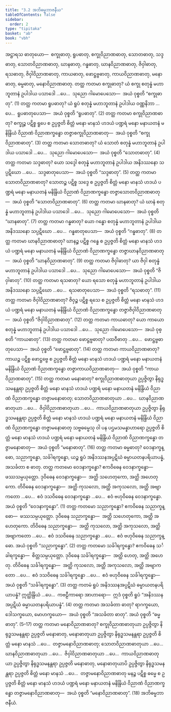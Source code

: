 ```yaml
---
title: "3.2 အဘိဓမ္မဘာဇနီယ"
tableOfContents: false
sidebar:
  order: 2
type: "tipitaka"
basket: "ab"
book: "vbh"
---
```



<DynamicBreadcrumb />

<Division number="183" book="vbh" e="ch" v="30" p="89">

<Paragraph number="644" book="vbh">
အဋ္ဌာရသ ဓာတုယော—  စက္ခုဓာတု, ရူပဓာတု, စက္ခုဝိညာဏဓာတု, သောတဓာတု, သဒ္ဒဓာတု, သောတဝိညာဏဓာတု, ဃာနဓာတု, ဂန္ဓဓာတု, ဃာနဝိညာဏဓာတု, ဇိဝှါဓာတု, ရသဓာတု, ဇိဝှါဝိညာဏဓာတု, ကာယဓာတု, ဖောဋ္ဌဗ္ဗဓာတု, ကာယဝိညာဏဓာတု, မနောဓာတု, ဓမ္မဓာတု, မနောဝိညာဏဓာတု.
</Paragraph>

</Division>
<Division number="184" book="vbh" e="ch" v="30" p="89">

<Paragraph number="645" book="vbh">
တတ္ထ ကတမာ စက္ခုဓာတု? ယံ စက္ခု စတုန္နံ မဟာဘူတာနံ ဥပါဒါယ ပသာဒေါ …ပေ…  သုညော ဂါမောပေသော—  အယံ ဝုစ္စတိ “စက္ခုဓာတု”. (1)
</Paragraph>

<Paragraph number="646" book="vbh">
တတ္ထ ကတမာ ရူပဓာတု? ယံ ရူပံ စတုန္နံ မဟာဘူတာနံ ဥပါဒါယ ဝဏ္ဏနိဘာ …ပေ…  ရူပဓာတုပေသာ—  အယံ ဝုစ္စတိ “ရူပဓာတု”. (2)
</Paragraph>

<Paragraph number="647" book="vbh">
တတ္ထ ကတမာ စက္ခုဝိညာဏဓာတု? စက္ခုဉ္စ ပဋိစ္စ ရူပေ စ ဥပ္ပဇ္ဇတိ စိတ္တံ မနော မာနသံ ဟဒယံ ပဏ္ဍရံ မနော မနာယတနံ မနိန္ဒြိယံ ဝိညာဏံ ဝိညာဏက္ခန္ဓော တဇ္ဇာစက္ခုဝိညာဏဓာတု—  အယံ ဝုစ္စတိ “စက္ခုဝိညာဏဓာတု”. (3)
</Paragraph>

<Paragraph number="648" book="vbh">
တတ္ထ ကတမာ သောတဓာတု? ယံ သောတံ စတုန္နံ မဟာဘူတာနံ ဥပါဒါယ ပသာဒေါ …ပေ…  သုညော ဂါမောပေသော—  အယံ ဝုစ္စတိ “သောတဓာတု”. (4)
</Paragraph>

<Paragraph number="649" book="vbh">
တတ္ထ ကတမာ သဒ္ဒဓာတု? ယော သဒ္ဒေါ စတုန္နံ မဟာဘူတာနံ ဥပါဒါယ အနိဒဿနော သပ္ပဋိဃော …ပေ…  သဒ္ဒဓာတုပေသာ—  အယံ ဝုစ္စတိ “သဒ္ဒဓာတု”. (5)
</Paragraph>

<Paragraph number="650" book="vbh">
တတ္ထ ကတမာ သောတဝိညာဏဓာတု? သောတဉ္စ ပဋိစ္စ သဒ္ဒေ စ ဥပ္ပဇ္ဇတိ စိတ္တံ မနော မာနသံ ဟဒယံ ပဏ္ဍရံ မနော မနာယတနံ မနိန္ဒြိယံ ဝိညာဏံ ဝိညာဏက္ခန္ဓော တဇ္ဇာသောတဝိညာဏဓာတု—  အယံ ဝုစ္စတိ “သောတဝိညာဏဓာတု”. (6)
</Paragraph>

<Paragraph number="651" book="vbh">
တတ္ထ ကတမာ ဃာနဓာတု? ယံ ဃာနံ စတုန္နံ မဟာဘူတာနံ ဥပါဒါယ ပသာဒေါ …ပေ…  သုညော ဂါမောပေသော—  အယံ ဝုစ္စတိ “ဃာနဓာတု”. (7)
</Paragraph>

<Paragraph number="652" book="vbh">
တတ္ထ ကတမာ ဂန္ဓဓာတု? ယော ဂန္ဓော စတုန္နံ မဟာဘူတာနံ ဥပါဒါယ အနိဒဿနော သပ္ပဋိဃော …ပေ…  ဂန္ဓဓာတုပေသာ—  အယံ ဝုစ္စတိ “ဂန္ဓဓာတု”. (8)
</Paragraph>

<Paragraph number="653" book="vbh">
တတ္ထ ကတမာ ဃာနဝိညာဏဓာတု? ဃာနဉ္စ ပဋိစ္စ ဂန္ဓေ စ ဥပ္ပဇ္ဇတိ စိတ္တံ မနော မာနသံ ဟဒယံ ပဏ္ဍရံ မနော မနာယတနံ မနိန္ဒြိယံ ဝိညာဏံ ဝိညာဏက္ခန္ဓော တဇ္ဇာဃာနဝိညာဏဓာတု—  အယံ ဝုစ္စတိ “ဃာနဝိညာဏဓာတု”. (9)
</Paragraph>

<Paragraph number="654" book="vbh">
တတ္ထ ကတမာ ဇိဝှါဓာတု? ယာ ဇိဝှါ စတုန္နံ မဟာဘူတာနံ ဥပါဒါယ ပသာဒေါ …ပေ…  သုညော ဂါမောပေသော—  အယံ ဝုစ္စတိ “ဇိဝှါဓာတု”. (10)
</Paragraph>

<Paragraph number="655" book="vbh">
တတ္ထ ကတမာ ရသဓာတု? ယော ရသော စတုန္နံ မဟာဘူတာနံ ဥပါဒါယ အနိဒဿနော သပ္ပဋိဃော …ပေ…  ရသဓာတုပေသာ—  အယံ ဝုစ္စတိ “ရသဓာတု”. (11)
</Paragraph>

<Paragraph number="656" book="vbh">
တတ္ထ ကတမာ ဇိဝှါဝိညာဏဓာတု? ဇိဝှဉ္စ ပဋိစ္စ ရသေ စ ဥပ္ပဇ္ဇတိ စိတ္တံ မနော မာနသံ ဟဒယံ ပဏ္ဍရံ မနော မနာယတနံ မနိန္ဒြိယံ ဝိညာဏံ ဝိညာဏက္ခန္ဓော တဇ္ဇာဇိဝှါဝိညာဏဓာတု—  အယံ ဝုစ္စတိ “ဇိဝှါဝိညာဏဓာတု”. (12)
</Paragraph>

<Paragraph number="657" book="vbh">
တတ္ထ ကတမာ ကာယဓာတု? ယော ကာယော စတုန္နံ မဟာဘူတာနံ ဥပါဒါယ ပသာဒေါ …ပေ…  သုညော ဂါမောပေသော—  အယံ ဝုစ္စတိ “ကာယဓာတု”. (13)
</Paragraph>

<Paragraph number="658" book="vbh">
တတ္ထ ကတမာ ဖောဋ္ဌဗ္ဗဓာတု? ပထဝီဓာတု …ပေ…  ဖောဋ္ဌဗ္ဗဓာတုပေသာ—  အယံ ဝုစ္စတိ “ဖောဋ္ဌဗ္ဗဓာတု”. (14)
</Paragraph>

<Paragraph number="659" book="vbh">
တတ္ထ ကတမာ ကာယဝိညာဏဓာတု? ကာယဉ္စ ပဋိစ္စ ဖောဋ္ဌဗ္ဗေ စ ဥပ္ပဇ္ဇတိ စိတ္တံ မနော မာနသံ ဟဒယံ ပဏ္ဍရံ မနော မနာယတနံ မနိန္ဒြိယံ ဝိညာဏံ ဝိညာဏက္ခန္ဓော တဇ္ဇာကာယဝိညာဏဓာတု—  အယံ ဝုစ္စတိ “ကာယဝိညာဏဓာတု”. (15)
</Paragraph>

<Paragraph number="660" book="vbh">
တတ္ထ ကတမာ မနောဓာတု? စက္ခုဝိညာဏဓာတုယာ ဥပ္ပဇ္ဇိတွာ နိရုဒ္ဓသမနန္တရာ ဥပ္ပဇ္ဇတိ စိတ္တံ မနော မာနသံ ဟဒယံ ပဏ္ဍရံ မနော မနာယတနံ မနိန္ဒြိယံ ဝိညာဏံ ဝိညာဏက္ခန္ဓော တဇ္ဇာမနောဓာတု; သောတဝိညာဏဓာတုယာ …ပေ…  ဃာနဝိညာဏဓာတုယာ …ပေ…  ဇိဝှါဝိညာဏဓာတုယာ …ပေ…  ကာယဝိညာဏဓာတုယာ ဥပ္ပဇ္ဇိတွာ နိရုဒ္ဓသမနန္တရာ ဥပ္ပဇ္ဇတိ စိတ္တံ မနော မာနသံ ဟဒယံ ပဏ္ဍရံ မနော မနာယတနံ မနိန္ဒြိယံ ဝိညာဏံ ဝိညာဏက္ခန္ဓော တဇ္ဇာမနောဓာတု သဗ္ဗဓမ္မေသု ဝါ ပန ပဌမသမန္နာဟာရော ဥပ္ပဇ္ဇတိ စိတ္တံ မနော မာနသံ ဟဒယံ ပဏ္ဍရံ မနော မနာယတနံ မနိန္ဒြိယံ ဝိညာဏံ ဝိညာဏက္ခန္ဓော တဇ္ဇာမနောဓာတု—  အယံ ဝုစ္စတိ “မနောဓာတု”. (16)
</Paragraph>

<Paragraph number="661" book="vbh">
တတ္ထ ကတမာ ဓမ္မဓာတု? ဝေဒနာက္ခန္ဓော, သညာက္ခန္ဓော, သင်္ခါရက္ခန္ဓော, ယဉ္စ ရူပံ အနိဒဿနအပ္ပဋိဃံ ဓမ္မာယတနပရိယာပန္နံ, အသင်္ခတာ စ ဓာတု.
</Paragraph>

<Paragraph number="662" book="vbh">
တတ္ထ ကတမော ဝေဒနာက္ခန္ဓော? ဧကဝိဓေန ဝေဒနာက္ခန္ဓော—  ဖဿသမ္ပယုတ္တော. ဒုဝိဓေန ဝေဒနာက္ခန္ဓော—  အတ္ထိ သဟေတုကော, အတ္ထိ အဟေတုကော. တိဝိဓေန ဝေဒနာက္ခန္ဓော—  အတ္ထိ ကုသလော, အတ္ထိ အကုသလော, အတ္ထိ အဗျာကတော …ပေ…  ဧဝံ ဒသဝိဓေန ဝေဒနာက္ခန္ဓော …ပေ…  ဧဝံ ဗဟုဝိဓေန ဝေဒနာက္ခန္ဓော. အယံ ဝုစ္စတိ “ဝေဒနာက္ခန္ဓော”. (1)
</Paragraph>

<Paragraph number="663" book="vbh">
တတ္ထ ကတမော သညာက္ခန္ဓော? ဧကဝိဓေန သညာက္ခန္ဓော—  ဖဿသမ္ပယုတ္တော. ဒုဝိဓေန သညာက္ခန္ဓော—  အတ္ထိ သဟေတုကော, အတ္ထိ အဟေတုကော. တိဝိဓေန သညာက္ခန္ဓော—  အတ္ထိ ကုသလော, အတ္ထိ အကုသလော, အတ္ထိ အဗျာကတော …ပေ…  ဧဝံ ဒသဝိဓေန သညာက္ခန္ဓော …ပေ…  ဧဝံ ဗဟုဝိဓေန သညာက္ခန္ဓော. အယံ ဝုစ္စတိ “သညာက္ခန္ဓော”. (2)
</Paragraph>

<Paragraph number="664" book="vbh">
တတ္ထ ကတမော သင်္ခါရက္ခန္ဓော? ဧကဝိဓေန သင်္ခါရက္ခန္ဓော—  စိတ္တသမ္ပယုတ္တော. ဒုဝိဓေန သင်္ခါရက္ခန္ဓော—  အတ္ထိ ဟေတု, အတ္ထိ အဟေတု. တိဝိဓေန သင်္ခါရက္ခန္ဓော—  အတ္ထိ ကုသလော, အတ္ထိ အကုသလော, အတ္ထိ အဗျာကတော …ပေ…  ဧဝံ ဒသဝိဓေန သင်္ခါရက္ခန္ဓော …ပေ…  ဧဝံ ဗဟုဝိဓေန သင်္ခါရက္ခန္ဓော—  အယံ ဝုစ္စတိ “သင်္ခါရက္ခန္ဓော”. (3)
</Paragraph>

<Paragraph number="665" book="vbh">
တတ္ထ ကတမံ ရူပံ အနိဒဿနအပ္ပဋိဃံ ဓမ္မာယတနပရိယာပန္နံ? ဣတ္ထိန္ဒြိယံ …ပေ…  ကဗဠီကာရော အာဟာရော—  ဣဒံ ဝုစ္စတိ ရူပံ “အနိဒဿနအပ္ပဋိဃံ ဓမ္မာယတနပရိယာပန္နံ”. (4)
</Paragraph>

<Paragraph number="666" book="vbh">
တတ္ထ ကတမာ အသင်္ခတာ ဓာတု? ရာဂက္ခယော, ဒေါသက္ခယော, မောဟက္ခယော—  အယံ ဝုစ္စတိ “အသင်္ခတာ ဓာတု”. အယံ ဝုစ္စတိ “ဓမ္မဓာတု”. (5–17)
</Paragraph>

<Paragraph number="667" book="vbh">
တတ္ထ ကတမာ မနောဝိညာဏဓာတု? စက္ခုဝိညာဏဓာတုယာ ဥပ္ပဇ္ဇိတွာ နိရုဒ္ဓသမနန္တရာ ဥပ္ပဇ္ဇတိ မနောဓာတု, မနောဓာတုယာ ဥပ္ပဇ္ဇိတွာ နိရုဒ္ဓသမနန္တရာ ဥပ္ပဇ္ဇတိ စိတ္တံ မနော မာနသံ …ပေ…  တဇ္ဇာမနောဝိညာဏဓာတု; သောတဝိညာဏဓာတုယာ …ပေ…  ဃာနဝိညာဏဓာတုယာ …ပေ…  ဇိဝှါဝိညာဏဓာတုယာ …ပေ…  ကာယဝိညာဏဓာတုယာ ဥပ္ပဇ္ဇိတွာ နိရုဒ္ဓသမနန္တရာ ဥပ္ပဇ္ဇတိ မနောဓာတု, မနောဓာတုယာပိ ဥပ္ပဇ္ဇိတွာ နိရုဒ္ဓသမနန္တရာ ဥပ္ပဇ္ဇတိ စိတ္တံ မနော မာနသံ …ပေ…  တဇ္ဇာမနောဝိညာဏဓာတု မနဉ္စ ပဋိစ္စ ဓမ္မေ စ ဥပ္ပဇ္ဇတိ စိတ္တံ မနော မာနသံ ဟဒယံ ပဏ္ဍရံ မနော မနာယတနံ မနိန္ဒြိယံ ဝိညာဏံ ဝိညာဏက္ခန္ဓော တဇ္ဇာမနောဝိညာဏဓာတု—  အယံ ဝုစ္စတိ “မနောဝိညာဏဓာတု”. (18)

</Paragraph>
</Division>

<Paragraph number="668" type="center" book="vbh">
အဘိဓမ္မဘာဇနီယံ.
</Paragraph>